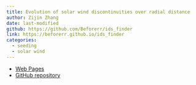 ```yaml
---
title: Evolution of solar wind discontinuities over radial distance
author: Zijin Zhang
date: last-modified
github: https://github.com/Beforerr/ids_finder
link: https://beforerr.github.io/ids_finder
categories:
  - seeding
  - solar wind
---
```


- [Web Pages]({{< meta link >}})
- [GitHub repository]({{< meta github >}})
